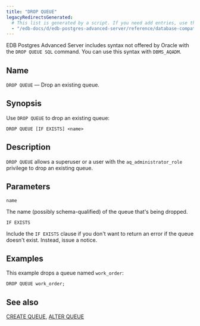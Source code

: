 ```yaml
---
title: "DROP QUEUE"
legacyRedirectsGenerated:
  # This list is generated by a script. If you need add entries, use the `legacyRedirects` key.
  - "/edb-docs/d/edb-postgres-advanced-server/reference/database-compatibility-for-oracle-developers-reference-guide/9.6/Database_Compatibility_for_Oracle_Developers_Reference_Guide.1.066.html"
---
```


<div id="drop_queue" class="registered_link"></div>

EDB Postgres Advanced Server includes syntax not offered by Oracle with the `DROP QUEUE SQL` command. You can use this syntax with `DBMS_AQADM`.

## Name

`DROP QUEUE` &mdash; Drop an existing queue.

## Synopsis

Use `DROP QUEUE` to drop an existing queue:

```text
DROP QUEUE [IF EXISTS] <name>
```

## Description

`DROP QUEUE` allows a superuser or a user with the `aq_administrator_role` privilege to drop an existing queue.

## Parameters

`name`

 The name (possibly schema-qualified) of the queue that's being dropped.

`IF EXISTS`

 Include the `IF EXISTS` clause if you don't want to return an error if the queue doesn't exist. Instead, issue a notice.

## Examples

This example drops a queue named `work_order`:

```text
DROP QUEUE work_order;
```

## See also

[CREATE QUEUE](30_create_queue/#create_queue), [ALTER QUEUE](06_alter_queue/#alter_queue)
